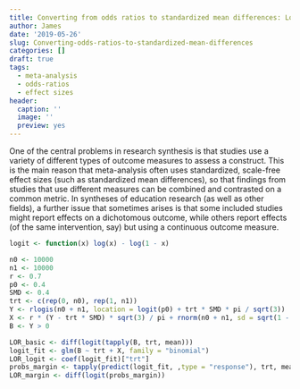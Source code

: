 ```yaml
---
title: Converting from odds ratios to standardized mean differences: Logistic regression coefficients inflate effects
author: James
date: '2019-05-26'
slug: Converting-odds-ratios-to-standardized-mean-differences
categories: []
draft: true
tags:
  - meta-analysis
  - odds-ratios
  - effect sizes
header:
  caption: ''
  image: ''
  preview: yes
---
```


One of the central problems in research synthesis is that studies use a variety of different types of outcome measures to assess a construct. This is the main reason that meta-analysis often uses standardized, scale-free effect sizes (such as standardized mean differences), so that findings from studies that use different measures can be combined and contrasted on a common metric. In syntheses of education research (as well as other fields), a further issue that sometimes arises is that some included studies might report effects on a dichotomous outcome, while others report effects (of the same intervention, say) but using a continuous outcome measure. 

```r
logit <- function(x) log(x) - log(1 - x)

n0 <- 10000
n1 <- 10000
r <- 0.7
p0 <- 0.4
SMD <- 0.4
trt <- c(rep(0, n0), rep(1, n1))
Y <- rlogis(n0 + n1, location = logit(p0) + trt * SMD * pi / sqrt(3))
X <- r * (Y - trt * SMD) * sqrt(3) / pi + rnorm(n0 + n1, sd = sqrt(1 - r^2))
B <- Y > 0

LOR_basic <- diff(logit(tapply(B, trt, mean)))
logit_fit <- glm(B ~ trt + X, family = "binomial")
LOR_logit <- coef(logit_fit)["trt"]
probs_margin <- tapply(predict(logit_fit, ,type = "response"), trt, mean)
LOR_margin <- diff(logit(probs_margin))
```

